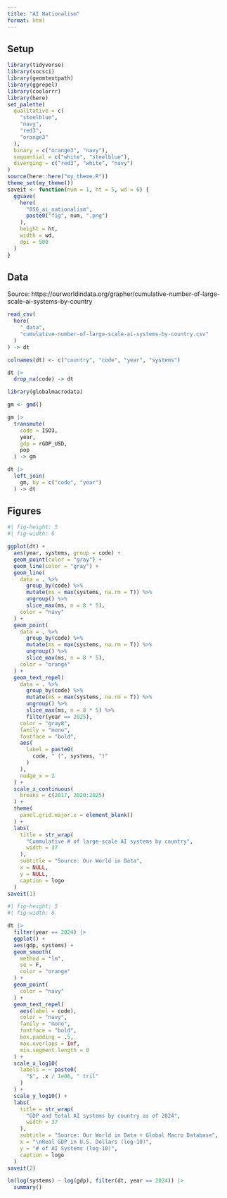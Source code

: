 ```yaml
---
title: "AI Nationalism"
format: html
---
```


## Setup

```r
library(tidyverse)
library(socsci)
library(geomtextpath)
library(ggrepel)
library(coolorrr)
library(here)
set_palette(
  qualitative = c(
    "steelblue",
    "navy",
    "red3",
    "orange3"
  ),
  binary = c("orange3", "navy"),
  sequential = c("white", "steelblue"),
  diverging = c("red3", "white", "navy")
)
source(here::here("my_theme.R"))
theme_set(my_theme())
saveit <- function(num = 1, ht = 5, wd = 6) {
  ggsave(
    here(
      "056_ai_nationalism",
      paste0("fig", num, ".png")
    ),
    height = ht,
    width = wd,
    dpi = 500
  )
}
```


## Data

Source: https://ourworldindata.org/grapher/cumulative-number-of-large-scale-ai-systems-by-country

```r
read_csv(
  here(
    "_data",
    "cumulative-number-of-large-scale-ai-systems-by-country.csv"
  )
) -> dt

colnames(dt) <- c("country", "code", "year", "systems")

dt |>
  drop_na(code) -> dt
```


```r
library(globalmacrodata)

gm <- gmd()

gm |>
  transmute(
    code = ISO3,
    year,
    gdp = rGDP_USD,
    pop
  ) -> gm

dt |>
  left_join(
    gm, by = c("code", "year")
  ) -> dt
```


## Figures

```r
#| fig-height: 5
#| fig-width: 6

ggplot(dt) +
  aes(year, systems, group = code) +
  geom_point(color = "gray") +
  geom_line(color = "gray") +
  geom_line(
    data = . %>% 
      group_by(code) %>%
      mutate(ms = max(systems, na.rm = T)) %>% 
      ungroup() %>%
      slice_max(ms, n = 8 * 5),
    color = "navy"
  ) +
  geom_point(
    data = . %>% 
      group_by(code) %>%
      mutate(ms = max(systems, na.rm = T)) %>% 
      ungroup() %>%
      slice_max(ms, n = 8 * 5),
    color = "orange"
  ) +
  geom_text_repel(
    data = . %>% 
      group_by(code) %>%
      mutate(ms = max(systems, na.rm = T)) %>% 
      ungroup() %>%
      slice_max(ms, n = 8 * 5) %>%
      filter(year == 2025),
    color = "gray8",
    family = "mono",
    fontface = "bold",
    aes(
      label = paste0(
        code, " (", systems, ")"
      )
    ),
    nudge_x = 2
  ) +
  scale_x_continuous(
    breaks = c(2017, 2020:2025)
  ) +
  theme(
    panel.grid.major.x = element_blank()
  ) +
  labs(
    title = str_wrap(
      "Cummulative # of large-scale AI systems by country",
      width = 37
    ),
    subtitle = "Source: Our World in Data",
    x = NULL,
    y = NULL,
    caption = logo
  )
saveit(1)
```


```r
#| fig-height: 5
#| fig-width: 6

dt |>
  filter(year == 2024) |>
  ggplot() +
  aes(gdp, systems) +
  geom_smooth(
    method = "lm",
    se = F,
    color = "orange"
  ) +
  geom_point(
    color = "navy"
  ) +
  geom_text_repel(
    aes(label = code),
    color = "navy",
    family = "mono",
    fontface = "bold",
    box.padding = .5,
    max.overlaps = Inf,
    min.segment.length = 0
  ) +
  scale_x_log10(
    labels = ~ paste0(
      "$", .x / 1e06, " tril"
    )
  ) +
  scale_y_log10() +
  labs(
    title = str_wrap(
      "GDP and total AI systems by country as of 2024",
      width = 37
    ),
    subtitle = "Source: Our World in Data + Global Macro Database",
    x = "\nReal GDP in U.S. Dollars (log-10)",
    y = "# of AI Systems (log-10)",
    caption = logo
  )
saveit(2)
```


```r
lm(log(systems) ~ log(gdp), filter(dt, year == 2024)) |>
  summary()
```


